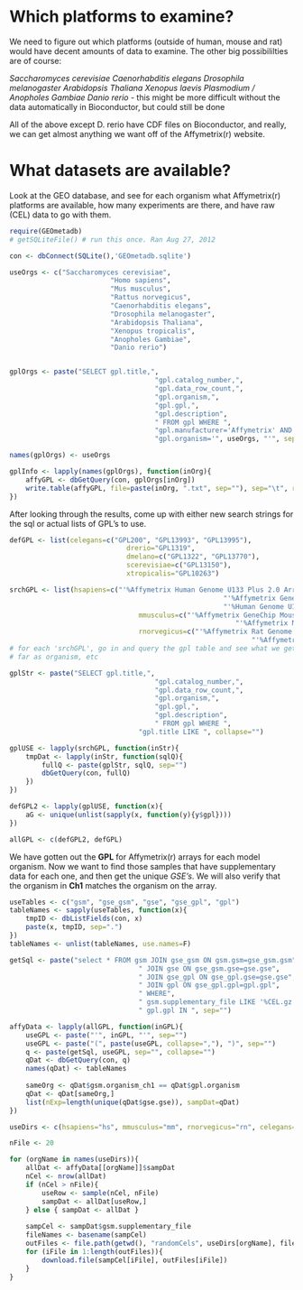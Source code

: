 # Which platforms to examine?

We need to figure out which platforms (outside of human, mouse and rat) would have decent amounts of data to examine. The other big possibililties are of course:

*Saccharomyces cerevisiae*
*Caenorhabditis elegans*
*Drosophila melanogaster*
*Arabidopsis Thaliana*
*Xenopus laevis*
*Plasmodium / Anopholes Gambiae*
*Danio rerio* - this might be more difficult without the data automatically in 
Bioconductor, but could still be done

All of the above except D. rerio have CDF files on Bioconductor, and really, we can get almost anything we want off of the Affymetrix(r) website.

# What datasets are available?

Look at the GEO database, and see for each organism what Affymetrix(r) platforms are available, how many experiments are there, and have raw (CEL) data to go with them.

```r
require(GEOmetadb)
# getSQLiteFile() # run this once. Ran Aug 27, 2012

con <- dbConnect(SQLite(),'GEOmetadb.sqlite')

useOrgs <- c("Saccharomyces cerevisiae",
						 "Homo sapiens",
						 "Mus musculus",
						 "Rattus norvegicus",
						 "Caenorhabditis elegans",
						 "Drosophila melanogaster",
						 "Arabidopsis Thaliana",
						 "Xenopus tropicalis",
						 "Anopholes Gambiae",
						 "Danio rerio")


gplOrgs <- paste("SELECT gpl.title,",
									"gpl.catalog_number,",
									"gpl.data_row_count,",
									"gpl.organism,",
									"gpl.gpl,",
									"gpl.description",
									" FROM gpl WHERE ",
									"gpl.manufacturer='Affymetrix' AND ",
									"gpl.organism='", useOrgs, "'", sep="")

names(gplOrgs) <- useOrgs

gplInfo <- lapply(names(gplOrgs), function(inOrg){
	affyGPL <- dbGetQuery(con, gplOrgs[inOrg])
	write.table(affyGPL, file=paste(inOrg, ".txt", sep=""), sep="\t", row.names=F)
})

```

After looking through the results, come up with either new search strings for the sql or actual lists of GPL's to use.

```r
defGPL <- list(celegans=c("GPL200", "GPL13993", "GPL13995"), 
							 drerio="GPL1319",
							 dmelano=c("GPL1322", "GPL13770"),
							 scerevisiae=c("GPL13150"),
							 xtropicalis="GPL10263")

srchGPL <- list(hsapiens=c("'%Affymetrix Human Genome U133 Plus 2.0 Array%'",
													 "'%Affymetrix GeneChip Human Genome U133 Plus 2.0 Array%'",
													 "'%Human Genome U133 Plus 2.0%'"),
								mmusculus=c("'%Affymetrix GeneChip Mouse Genome 430 2.0%'",
														"'%Affymetrix Mouse Genome 430 2.0 Array%'"),
								rnorvegicus=c("'%Affymetrix Rat Genome 230 2.0 Array%'",
															"'%Affymetrix GeneChip Rat Genome 230 2.0 Array%'"))
# for each 'srchGPL', go in and query the gpl table and see what we get back as
# far as organism, etc

gplStr <- paste("SELECT gpl.title,",
									"gpl.catalog_number,",
									"gpl.data_row_count,",
									"gpl.organism,",
									"gpl.gpl,",
									"gpl.description",
									" FROM gpl WHERE ",
								"gpl.title LIKE ", collapse="")

gplUSE <- lapply(srchGPL, function(inStr){
	tmpDat <- lapply(inStr, function(sqlQ){
		fullQ <- paste(gplStr, sqlQ, sep="")
		dbGetQuery(con, fullQ)
	})
})

defGPL2 <- lapply(gplUSE, function(x){
	aG <- unique(unlist(sapply(x, function(y){y$gpl})))
})

allGPL <- c(defGPL2, defGPL)
```

We have gotten out the **GPL** for Affymetrix(r) arrays for each model organism. Now we want to find those samples 
that have supplementary data for each one, and then get the unique *GSE's*. We will also verify that the organism in
**Ch1** matches the organism on the array.

```r
useTables <- c("gsm", "gse_gsm", "gse", "gse_gpl", "gpl")
tableNames <- sapply(useTables, function(x){
	tmpID <- dbListFields(con, x)
	paste(x, tmpID, sep=".")
})
tableNames <- unlist(tableNames, use.names=F)

getSql <- paste("select * FROM gsm JOIN gse_gsm ON gsm.gsm=gse_gsm.gsm",
								" JOIN gse ON gse_gsm.gse=gse.gse",
								" JOIN gse_gpl ON gse_gpl.gse=gse.gse",
								" JOIN gpl ON gse_gpl.gpl=gpl.gpl",
								" WHERE",
								" gsm.supplementary_file LIKE '%CEL.gz' AND",
								" gpl.gpl IN ", sep="")

affyData <- lapply(allGPL, function(inGPL){
	useGPL <- paste("'", inGPL, "'", sep="")
	useGPL <- paste("(", paste(useGPL, collapse=","), ")", sep="")
	q <- paste(getSql, useGPL, sep="", collapse="")
	qDat <- dbGetQuery(con, q)
	names(qDat) <- tableNames
	
	sameOrg <- qDat$gsm.organism_ch1 == qDat$gpl.organism
	qDat <- qDat[sameOrg,]
	list(nExp=length(unique(qDat$gse.gse)), sampDat=qDat)
})

useDirs <- c(hsapiens="hs", mmusculus="mm", rnorvegicus="rn", celegans="ce", drerio="dr", dmelano="dm", scerevisiae="yeast")

nFile <- 20

for (orgName in names(useDirs)){
	allDat <- affyData[[orgName]]$sampDat
	nCel <- nrow(allDat)
	if (nCel > nFile){
		useRow <- sample(nCel, nFile)
		sampDat <- allDat[useRow,]
	} else { sampDat <- allDat }
	
	sampCel <- sampDat$gsm.supplementary_file
	fileNames <- basename(sampCel)
	outFiles <- file.path(getwd(), "randomCels", useDirs[orgName], fileNames)
	for (iFile in 1:length(outFiles)){
		download.file(sampCel[iFile], outFiles[iFile])
	}
}

```